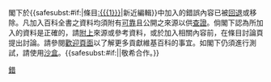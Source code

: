 {{{icon|[[File:Information.svg|25px]]}}} 閣下於{{<includeonly>safesubst:</includeonly>#if:{{{1|}}}|條目[[:{{{1}}}]]|新近編輯}}中加入的錯誤內容已被[[Wikipedia:回退|回退]]或移除。凡加入百科全書之資料均須附有[[Wikipedia:可靠來源|可靠]]且公開之來源以供[[Wikipedia:可供查證|查證]]。倘閣下認為所加入的資料是正確的，請[[Wikipedia:列明來源|附上]]來源或參考資料，或於加入相關內容前，在條目討論頁提出討論。請參閱[[Wikipedia:歡迎，新來者|歡迎頁面]]以了解更多貢獻維基百科的事宜。如閣下仍須進行測試，請使用[[Wikipedia:沙盒|沙盒]]。{{<includeonly>safesubst:</includeonly>#if:{{{2|}}}|{{{2}}}|敬希合作。}}<!-- Template:uw-error1 --><noinclude>
{{Templatesnotice|series = uw-error|max = 3|s1 = uw-e1|escalate = yes}}
[[Category:用戶警告模板|錯]]
</noinclude>